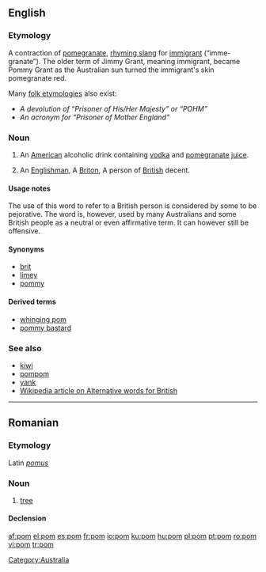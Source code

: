 {{see|POM}}
==English==

===Etymology===
A contraction of [[pomegranate]], [[rhyming slang]] for [[immigrant]] (“imme-granate”). The older term of Jimmy Grant, meaning immigrant, became Pommy Grant as the Australian sun turned the immigrant's skin pomegranate red.

Many [[folk etymology|folk etymologies]] also exist:
*''A devolution of “Prisoner of His/Her Majesty” or “POHM”''
*''An acronym for “Prisoner of Mother England”''

===Noun===
{{en-noun}}

# An [[American]] alcoholic drink containing [[vodka]] and [[pomegranate]] [[juice]].
# {{Australian|pejorative}} An [[Englishman]], A [[Briton]], A person of [[British]] decent.

====Usage notes====
The use of this word to refer to a British person is considered by some to be pejorative. The word is, however, used by many Australians and some British people as a neutral or even affirmative term. It can however still be offensive.

====Synonyms====
*[[brit]]
*[[limey]]
*[[pommy]]

====Derived terms====

*[[whinging pom]]
*[[pommy bastard]]

===See also===
*[[kiwi]]
*[[pompom]]
*[[yank]]
*[[w:Alternative words for British|Wikipedia article on Alternative words for British]]

[[Category:Australia]]

----

==Romanian==

===Etymology===
Latin ''[[pomus]]''

===Noun===
{{ro-noun|gend=m|pl=pomi}}

# [[tree]]

====Declension====
{{ro-noun-m|pl=pomi|def=pomul}}

[[Category:ro:Trees| ]]

[[af:pom]]
[[el:pom]]
[[es:pom]]
[[fr:pom]]
[[io:pom]]
[[ku:pom]]
[[hu:pom]]
[[pl:pom]]
[[pt:pom]]
[[ro:pom]]
[[vi:pom]]
[[tr:pom]]